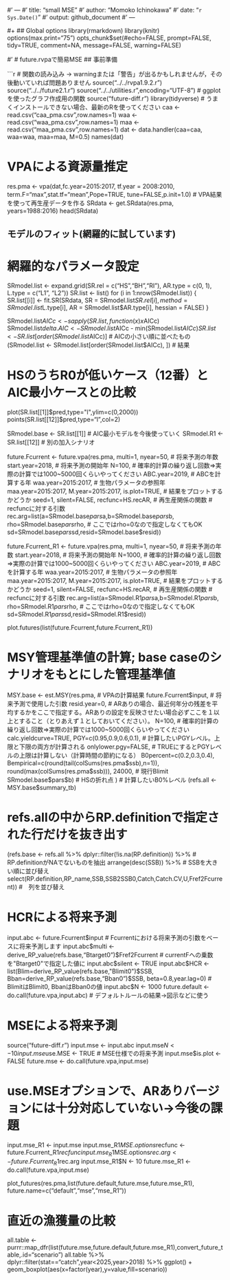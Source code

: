 #' ---
#' title: "small MSE"
#' author: "Momoko Ichinokawa"
#' date: "`r Sys.Date()`"
#' output: github_document
#' ---



#+
## Global options
library(rmarkdown)
library(knitr)
options(max.print="75")
opts_chunk$set(#echo=FALSE,
               prompt=FALSE,
               tidy=TRUE,
               comment=NA,
               message=FALSE,
               warning=FALSE)




#' # future.rvpaで簡易MSE
## 事前準備
   
```r
# 関数の読み込み →  warningまたは「警告」が出るかもしれませんが，その後動いていれば問題ありません
source("../../rvpa1.9.2.r")
source("../../future2.1.r")
source("../../utilities.r",encoding="UTF-8") # ggplotを使ったグラフ作成用の関数
source("future-diff.r")
library(tidyverse) # うまくインストールできない場合、最新のRを使ってください
caa <- read.csv("caa_pma.csv",row.names=1)
waa <- read.csv("waa_pma.csv",row.names=1)
maa <- read.csv("maa_pma.csv",row.names=1)
dat <- data.handler(caa=caa, waa=waa, maa=maa, M=0.5)
names(dat)

# VPAによる資源量推定
res.pma <- vpa(dat,fc.year=2015:2017,
               tf.year = 2008:2010,
               term.F="max",stat.tf="mean",Pope=TRUE,
               tune=FALSE,p.init=1.0)
# VPA結果を使って再生産データを作る
SRdata <- get.SRdata(res.pma, years=1988:2016) 
head(SRdata)

## モデルのフィット(網羅的に試しています)
# 網羅的なパラメータ設定
SRmodel.list <- expand.grid(SR.rel = c("HS","BH","RI"), AR.type = c(0, 1), L.type = c("L1", "L2"))
SR.list <- list()
for (i in 1:nrow(SRmodel.list)) {
    SR.list[[i]] <- fit.SR(SRdata, SR = SRmodel.list$SR.rel[i], method = SRmodel.list$L.type[i], 
        AR = SRmodel.list$AR.type[i], hessian = FALSE)
}

SRmodel.list$AICc <- sapply(SR.list, function(x) x$AICc)
SRmodel.list$delta.AIC <- SRmodel.list$AICc - min(SRmodel.list$AICc)
SR.list <- SR.list[order(SRmodel.list$AICc)]  # AICの小さい順に並べたもの
(SRmodel.list <- SRmodel.list[order(SRmodel.list$AICc), ]) # 結果

# HSのうちR0が低いケース（12番）とAIC最小ケースとの比較
plot(SR.list[[1]]$pred,type="l",ylim=c(0,2000))
points(SR.list[[12]]$pred,type="l",col=2)

SRmodel.base <- SR.list[[1]] # AIC最小モデルを今後使っていく
SRmodel.R1 <- SR.list[[12]] # 別の加入シナリオ

future.Fcurrent <- future.vpa(res.pma,
                      multi=1,
                      nyear=50, # 将来予測の年数
                      start.year=2018, # 将来予測の開始年
                      N=100, # 確率的計算の繰り返し回数=>実際の計算では1000~5000回くらいやってください
                      ABC.year=2019, # ABCを計算する年
                      waa.year=2015:2017, # 生物パラメータの参照年
                      maa.year=2015:2017,
                      M.year=2015:2017,
                      is.plot=TRUE, # 結果をプロットするかどうか
                      seed=1,
                      silent=FALSE,
                      recfunc=HS.recAR, # 再生産関係の関数
                      # recfuncに対する引数
                      rec.arg=list(a=SRmodel.base$pars$a,b=SRmodel.base$pars$b,
                                   rho=SRmodel.base$pars$rho, # ここではrho=0なので指定しなくてもOK
                                   sd=SRmodel.base$pars$sd,resid=SRmodel.base$resid))

future.Fcurrent_R1 <- future.vpa(res.pma,
                      multi=1,
                      nyear=50, # 将来予測の年数
                      start.year=2018, # 将来予測の開始年
                      N=1000, # 確率的計算の繰り返し回数=>実際の計算では1000~5000回くらいやってください
                      ABC.year=2019, # ABCを計算する年
                      waa.year=2015:2017, # 生物パラメータの参照年
                      maa.year=2015:2017,
                      M.year=2015:2017,
                      is.plot=TRUE, # 結果をプロットするかどうか
                      seed=1,
                      silent=FALSE,
                      recfunc=HS.recAR, # 再生産関係の関数
                      # recfuncに対する引数
                      rec.arg=list(a=SRmodel.R1$pars$a,b=SRmodel.R1$pars$b,
                                   rho=SRmodel.R1$pars$rho, # ここではrho=0なので指定しなくてもOK
                                   sd=SRmodel.R1$pars$sd,resid=SRmodel.R1$resid))

plot.futures(list(future.Fcurrent,future.Fcurrent_R1))

# MSY管理基準値の計算; base caseのシナリオをもとにした管理基準値
MSY.base <- est.MSY(res.pma, # VPAの計算結果
                 future.Fcurrent$input, # 将来予測で使用した引数
                 resid.year=0, # ARありの場合、最近何年分の残差を平均するかをここで指定する。ARありの設定を反映させたい場合必ずここを１以上とすること（とりあえず１としておいてください）。
                 N=100, # 確率的計算の繰り返し回数=>実際の計算では1000~5000回くらいやってください
                 calc.yieldcurve=TRUE,
                 PGY=c(0.95,0.9,0.6,0.1), # 計算したいPGYレベル。上限と下限の両方が計算される
                 onlylower.pgy=FALSE, # TRUEにするとPGYレベルの上限は計算しない（計算時間の節約になる）
                 B0percent=c(0.2,0.3,0.4),
                 Bempirical=c(round(tail(colSums(res.pma$ssb),n=1)),
                              round(max(colSums(res.pma$ssb))),
                              24000, # 現行Blimit
                              SRmodel.base$pars$b) # HSの折れ点
                 ) # 計算したいB0%レベル
(refs.all <- MSY.base$summary_tb)

# refs.allの中からRP.definitionで指定された行だけを抜き出す
(refs.base <- refs.all %>%
    dplyr::filter(!is.na(RP.definition)) %>% # RP.definitionがNAでないものを抽出
    arrange(desc(SSB)) %>% # SSBを大きい順に並び替え
    select(RP.definition,RP_name,SSB,SSB2SSB0,Catch,Catch.CV,U,Fref2Fcurrent)) #　列を並び替え

# HCRによる将来予測
input.abc <- future.Fcurrent$input # Fcurrentにおける将来予測の引数をベースに将来予測します
input.abc$multi <- derive_RP_value(refs.base,"Btarget0")$Fref2Fcurrent # currentFへの乗数を"Btarget0"で指定した値に
input.abc$silent <- TRUE
input.abc$HCR <- list(Blim=derive_RP_value(refs.base,"Blimit0")$SSB,
                      Bban=derive_RP_value(refs.base,"Bban0")$SSB,
                      beta=0.8,year.lag=0) # BlimitはBlimit0, BbanはBban0の値
input.abc$N <- 1000
future.default <- do.call(future.vpa,input.abc) # デフォルトルールの結果→図示などに使う

# MSEによる将来予測
source("future-diff.r")
input.mse <- input.abc
input.mse$N <- 10
input.mse$use.MSE <- TRUE # MSE仕様での将来予測
input.mse$is.plot <- FALSE
future.mse <- do.call(future.vpa,input.mse)

# use.MSEオプションで、ARありバージョンには十分対応していない→今後の課題
input.mse_R1 <- input.mse
input.mse_R1$MSE.options$recfunc <- future.Fcurrent_R1$recfunc
input.mse_R1$MSE.options$rec.arg <- future.Fcurrent_R1$rec.arg
input.mse_R1$N <- 10
future.mse_R1 <- do.call(future.vpa,input.mse)  


plot_futures(res.pma,list(future.default,future.mse,future.mse_R1),
             future.name=c("default","mse","mse_R1"))

# 直近の漁獲量の比較
all.table <- purrr::map_dfr(list(future.mse,future.default,future.mse_R1),convert_future_table,.id="scenario")
all.table %>% dplyr::filter(stat=="catch",year<2025,year>2018) %>%
    ggplot() +
    geom_boxplot(aes(x=factor(year),y=value,fill=scenario))
